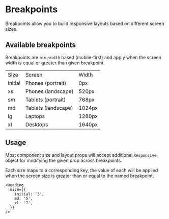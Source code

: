 
<Meta title="4. Breakpoints" />

# Breakpoints

Breakpoints allow you to build responsive layouts based on different screen sizes.

## Available breakpoints

Breakpoints are `min-width` based (mobile-first) and apply when the screen width is equal or greater than given breakpoint.

<table>
  <tr>
    <td>Size</td>
    <td>Screen</td>
    <td>Width</td>
  </tr>
  <tr>
    <td>initial</td>
    <td>Phones (portrait)</td>
    <td>0px</td>
  </tr>
  <tr>
    <td>xs</td>
    <td>Phones (landscape)</td>
    <td>520px</td>
  </tr>
  <tr>
    <td>sm</td>
    <td>Tablets (portrait)</td>
    <td>768px</td>
  </tr>
  <tr>
    <td>md</td>
    <td>Tablets (landscape)</td>
    <td>1024px</td>
  </tr>
  <tr>
    <td>lg</td>
    <td>Laptops</td>
    <td>1280px</td>
  </tr>
  <tr>
    <td>xl</td>
    <td>Desktops</td>
    <td>1640px</td>
  </tr>
</table>

## Usage

Most component size and layout props will accept additional `Responsive` object for modifying the given prop across breakpoints.

Each size maps to a corresponding key, the value of each will be applied when the screen size is greater than or equal to the named breakpoint.

```tsx
<Heading
  size={{
    initial: '3',
    md: '5',
    xl: '7',
  }}
/>
```
